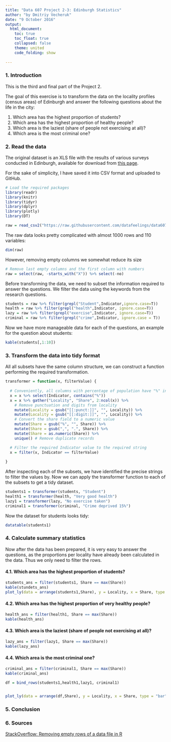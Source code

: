 ```yaml
---
title: "Data 607 Project 2-3: Edinburgh Statistics"
author: "by Dmitriy Vecheruk"
date: "9 October 2016"
output: 
  html_document:
    toc: true
    toc_float: true
    collapsed: false
    theme: united
    code_folding: show
    
---
```

### 1. Introduction

This is the third and final part of the Project 2.
  
The goal of this exercise is to transform the data on the locality profiles (census areas) of Edinburgh and answer the following questions about the life in the city:
  
1) Which area has the highest proportion of students?
2) Which area has the highest proportion of healthy people?
3) Which area is the laziest (share of people not exercising at all)?
4) Which area is the most criminal one?
  


### 2. Read the data
  
The original dataset is an XLS file with the results of various surveys conducted in Edinburgh, available for download from [this page](http://data.edinburghopendata.info/dataset/locality-profiles).
  
For the sake of simplicity, I have saved it into CSV format and uploaded to GitHub.

```r
# Load the required packages
library(readr)
library(knitr)
library(tidyr)
library(dplyr)
library(plotly)
library(DT)
```


```r
raw = read_csv2("https://raw.githubusercontent.com/datafeelings/data607/master/Project_2/localityprofilesbasedatacsv.csv")

```

The raw data looks pretty complicated with almost 1000 rows and 110 variables:
```r
dim(raw)
```

However, removing empty columns we somewhat reduce its size

```r
# Remove last empty columns and the first column with numbers
raw = select(raw, -starts_with("X")) %>% select(-no)

```


Before transforming the data, we need to subset the information required to answer the questions. We filter the data using the keywords from the research questions.

```r

students = raw %>% filter(grepl("Student",Indicator,ignore.case=T))
health = raw %>% filter(grepl("health",Indicator, ignore.case=T))
lazy = raw %>% filter(grepl("exercise",Indicator, ignore.case=T))
criminal = raw %>% filter(grepl("crime",Indicator, ignore.case = T))

```

Now we have more manageable data for each of the questions, an example for the  question about students:

```r
kable(students[,1:10])
```


### 3. Transform the data into tidy format
  
All all subsets have the same column structure, we can construct a function performing the required transformation.

```r

transformer = function(x, filterValue) {
  
  # Conveniently, all columns with percentage of population have "%" in the name
  x = x %>% select(Indicator, contains("%")) 
  x = x %>% gather("Locality", "Share", 2:ncol(x)) %>% 
    # Remove punctuation and digits from locality
    mutate(Locality = gsub("[[:punct:]]", "", Locality)) %>% 
    mutate(Locality = gsub("[[:digit:]]", "", Locality)) %>% 
    # Convert the share field to a numeric value
    mutate(Share = gsub("%", "", Share)) %>% 
    mutate(Share = gsub(",", ".", Share)) %>% 
    mutate(Share = as.numeric(Share)) %>% 
    unique() # Remove duplicate records

  # Filter the required Indicator value to the required string
  x = filter(x, Indicator == filterValue)
  
}
```
  
After inspecting each of the subsets, we have identified the precise strings to filter the values by. Now we can apply the transformer function to each of the subsets to get a tidy dataset. 

```r
students1 = transformer(students, "Student")
health1 = transformer(health, "Very good health")
lazy1 = transformer(lazy, "No exercise taken")
criminal1 = transformer(criminal, "Crime deprived 15%")
```

Now the dataset for students looks tidy:

```r
datatable(students1)
```


### 4. Calculate summary statistics
  
Now after the data has been prepared, it is very easy to answer the questions, as the proportions per locality have already been calculated in the data. Thus we only need to filter the rows.
  
#### 4.1. Which area has the highest proportion of students?
  
```r
students_ans = filter(students1, Share == max(Share))
kable(stundets_ans)
plot_ly(data = arrange(students1,Share), y = Locality, x = Share, type = "bar", orientation = 'h')

```

#### 4.2.  Which area has the highest proportion of very healthy people?
  
```r
health_ans = filter(health1, Share == max(Share))
kable(health_ans)
```

#### 4.3.  Which area is the laziest (share of people not exercising at all)?
  
```r
lazy_ans = filter(lazy1, Share == max(Share))
kable(lazy_ans)
```
  
#### 4.4.  Which area is the most criminal one?
  
```r
criminal_ans = filter(criminal1, Share == max(Share))
kable(criminal_ans)
```  
  
```r
df = bind_rows(students1,health1,lazy1, criminal1)


plot_ly(data = arrange(df,Share), y = Locality, x = Share, type = "bar", orientation = 'h', group = Indicator)

```

### 5. Conclusion
  


### 6. Sources


[StackOverflow: Removing empty rows of a data file in R](http://stackoverflow.com/questions/6437164/removing-empty-rows-of-a-data-file-in-r)